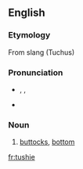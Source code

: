 ==English==

===Etymology===
From {{etyl|yi}} slang (Tuchus)

===Pronunciation===
* {{enPR|to͝oshʹ-i}}, {{IPA|/ˈtʊʃi/}}, {{SAMPA|/tUSi/}}
* {{rhymes|ʊʃi}}

===Noun===
{{en-noun}}

# {{colloquial|often|childish}} [[buttocks]], [[bottom]]

[[fr:tushie]]